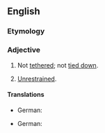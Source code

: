 ==English==

===Etymology===
{{prefix|en|un|tethered}}

===Adjective===
{{en-adj}}

# Not [[tethered]]; not [[tied down]].
# {{lb|en|figurative}} [[unrestrained|Unrestrained]].

====Translations====
{{trans-top|not tethered}}
* German: {{t|de|losgemacht}}
{{trans-mid}}
{{trans-bottom}}

{{trans-top|unrestrained}}
* German: {{t|de|ungebunden}}
{{trans-mid}}
{{trans-bottom}}